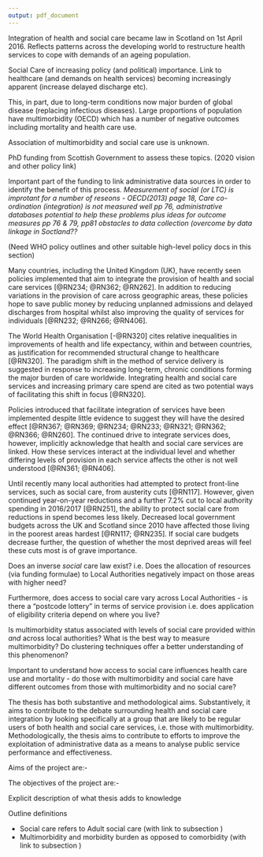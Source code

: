 ```yaml
---
output: pdf_document
---
```


\chapter{Introduction}\label{ch:intro}

Integration of health and social care became law in Scotland on 1st April 2016. Reflects patterns across the developing world to restructure health services to cope with demands of an ageing population. 

Social Care of increasing policy (and political) importance. Link to healthcare (and demands on health services) becoming increasingly apparent (increase delayed discharge etc).

This, in part, due to long-term conditions now major burden of global disease (replacing infectious diseases). Large proportions of population have multimorbidity (OECD) which has a number of negative outcomes including mortality and health care use.

Association of multimorbidity and social care use is unknown. 

PhD funding from Scottish Government to assess these topics. (2020 vision and other policy link)

Important part of the funding to link administrative data sources in order to identify the benefit of this process. 
*Measurement of social (or LTC) is improtant for a number of reseons - OECD(2013) page 18, Care co-ordination (integration) is not measured well pp 76, administrative databases potential to help these problems plus ideas for outcome measures pp 76 & 79, pp81 obstacles to data collection (overcome by data linkage in Soctland??*

(Need WHO policy outlines and other suitable high-level policy docs in this section)


Many countries, including the United Kingdom (UK), have recently seen policies implemented that aim to integrate the provision of health and social care services [@RN234; @RN362; @RN262]. In addition to reducing variations in the provision of care across geographic areas, these policies hope to save public money by reducing unplanned admissions and delayed discharges from hospital whilst also improving the quality of services for individuals [@RN232; @RN266; @RN406].

The World Health Organisation [-@RN320] cites relative inequalities in improvements of health and life expectancy, within and between countries, as justification for recommended structural change to healthcare [@RN320]. The paradigm shift in the method of service delivery is suggested in response to increasing long-term, chronic conditions forming the major burden of care worldwide. Integrating health and social care services and increasing primary care spend are cited as two potential ways of facilitating this shift in focus [@RN320].

Policies introduced that facilitate integration of services have been implemented despite little evidence to suggest they will have the desired effect [@RN367; @RN369; @RN234; @RN233; @RN321; @RN362; @RN366; @RN260]. The continued drive to integrate services does, however, implicitly acknowledge that health and social care services are linked. How these services interact at the individual level and whether differing levels of provision in each service affects the other is not well understood [@RN361; @RN406].

Until recently many local authorities had attempted to protect front-line services, such as social care, from austerity cuts [@RN117]. However, given continued year-on-year reductions and a further 7.2% cut to local authority spending in 2016/2017 [@RN251], the ability to protect social care from reductions in spend becomes less likely. Decreased local government budgets across the UK and Scotland since 2010 have affected those living in the poorest areas hardest [@RN117; @RN235]. If social care budgets decrease further, the question of whether the most deprived areas will feel these cuts most is of grave importance.




\section{Aims and Objectives}\label{sec:intro-aims-and-obs}

Does an inverse *social* care law exist? i.e. Does the allocation of resources (via funding formulae) to Local Authorities negatively impact on those areas with higher need? 

Furthermore, does access to social care vary across Local Authorities - is there a "postcode lottery" in terms of service provision i.e. does application of eligibility criteria depend on where you live?  

Is multimorbidity status associated with levels of social care provided within *and* across local authorities? What is the best way to measure multimorbidity? Do clustering techniques offer a better understanding of this phenomenon?

Important to understand how access to social care influences health care use and mortality - do those with multimorbidity and social care have different outcomes from those with multimorbidity and no social care?

The thesis has both substantive and methodological aims. Substantively, it aims to contribute to the debate surrounding health and social care integration by looking specifically at a group that are likely to be regular users of both health and social care services, i.e. those with multimorbidity. Methodologically, the thesis aims to contribute to efforts to improve the exploitation of administrative data as a means to analyse public service performance and effectiveness. 

Aims of the project are:- 

\begin{enumerate}[noitemsep]
\item Describe and compare social inequalities in the use of social care services using linked health and social care data.
\item Explore the effects of social care use for those with multimorbidity on 
\begin{enumerate} 
\item unscheduled health care use and
\item mortality. 
\end{enumerate}
\end{enumerate}



The objectives of the project are:-

\begin{enumerate}[noitemsep]
\item To assess how access to social care services varies for people with multimorbidity, especially by socioeconomic status.  
\item To assess the impacts of social care service use on health service use and health outcomes for people with multimorbidity, where possible exploiting geographic differences in social care as "natural experiments".
\item To make recommendations for policy on the future of integration of health and social care services based on these results.
\item To assess tho what extant measures of multimorbidity and of health and social care service use can be operationalised using existing linked health and social care administrative data.
\item To make recommendations to policy makers on administrative data collections. 
\end{enumerate}


\section{Scientific contribution}\label{sec:intro-contribution}

Explicit description of what thesis adds to knowledge

\section{Conventions}\label{sec:intro-conventions}

Outline definitions

* Social care refers to Adult social care (with link to subsection \ref{subsec:access-sc-defs})
* Multimorbidity and morbidity burden as opposed to comorbidity (with link to subsection \ref{subsec:mm-defs})


